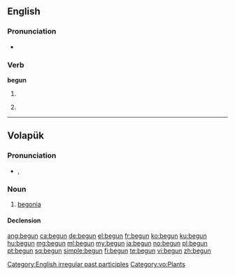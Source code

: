 ==English==

===Pronunciation===
* {{audio|en-us-begun.ogg|Audio (US)}}

===Verb===
'''begun'''

# {{past participle of|begin}}
# {{obsolete}} {{simple past of|begin}} {{defdate|17th-20th c.}}

[[Category:English irregular past participles]]

----

==Volapük==

===Pronunciation===
* {{IPA|[beˈgun]|lang=vo}}, {{SAMPA|[be"gun]}}

===Noun===
{{vo-noun}}

# [[begonia]]

====Declension====
{{vo-decl-noun}}

[[Category:vo:Plants]]

[[ang:begun]]
[[ca:begun]]
[[de:begun]]
[[el:begun]]
[[fr:begun]]
[[ko:begun]]
[[ku:begun]]
[[hu:begun]]
[[mg:begun]]
[[ml:begun]]
[[my:begun]]
[[ja:begun]]
[[no:begun]]
[[pl:begun]]
[[pt:begun]]
[[sq:begun]]
[[simple:begun]]
[[fi:begun]]
[[te:begun]]
[[vi:begun]]
[[zh:begun]]